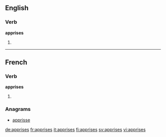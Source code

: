 ==English==

===Verb===
'''apprises'''

# {{third-person singular of|apprise}}

----

==French==

===Verb===
'''apprises''' {{f|p}}

# {{feminine plural past participle of|apprendre|lang=fr}}

===Anagrams===
* [[apprisse#French|apprisse]]

[[de:apprises]]
[[fr:apprises]]
[[it:apprises]]
[[fi:apprises]]
[[sv:apprises]]
[[vi:apprises]]